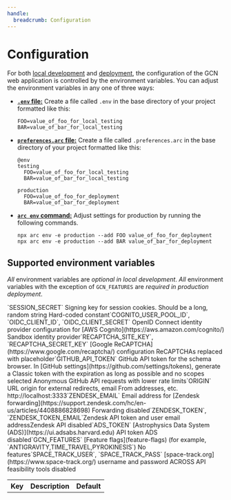 ```yaml
---
handle:
  breadcrumb: Configuration
---
```




# Configuration

For both [local development](.) and [deployment](deployment), the configuration of the GCN web application is controlled by the environment variables. You can adjust the environment variables in any one of three ways:

- [**`.env` file:**](https://arc.codes/docs/en/reference/configuration/local-preferences#.env-file-support) Create a file called `.env` in the base directory of your project formatted like this:

  ```text
  FOO=value_of_foo_for_local_testing
  BAR=value_of_bar_for_local_testing
  ```

- [**`preferences.arc` file:**](https://arc.codes/docs/en/reference/configuration/local-preferences#%40env) Create a file called `.preferences.arc` in the base directory of your project formatted like this:

  ```text
  @env
  testing
    FOO=value_of_foo_for_local_testing
    BAR=value_of_bar_for_local_testing

  production
    FOO=value_of_foo_for_deployment
    BAR=value_of_bar_for_deployment
  ```

- [**`arc env` command:**](https://arc.codes/docs/en/reference/cli/env) Adjust settings for production by running the following commands.

  ```text
  npx arc env -e production --add FOO value_of_foo_for_deployment
  npx arc env -e production --add BAR value_of_bar_for_deployment
  ```

## Supported environment variables

_All_ environment variables are _optional in local development_. _All_ environment variables with the exception of `GCN_FEATURES` are _required in production deployment_.

<Table bordered compact stackedStyle="headers">
  <thead>
    <tr>
      <th scope="col">Key</th>
      <th scope="col">Description</th>
      <th scope="col">Default</th>
    </tr>
  </thead>
  <tbody>
    <tr>
      <Key>`SESSION_SECRET`</Key>
      <Description>
        Signing key for session cookies. Should be a long, random string
      </Description>
      <Default>Hard-coded constant</Default>
    </tr>
    <tr>
      <Key>`COGNITO_USER_POOL_ID`, `OIDC_CLIENT_ID`, `OIDC_CLIENT_SECRET`</Key>
      <Description>
        OpenID Connect identity provider configuration for [AWS
        Cognito](https://aws.amazon.com/cognito/)
      </Description>
      <Default>Sandbox identity provider</Default>
    </tr>
    <tr>
      <Key>`RECAPTCHA_SITE_KEY`, `RECAPTCHA_SECRET_KEY`</Key>
      <Description>
        [Google ReCAPTCHA](https://www.google.com/recaptcha/) configuration
      </Description>
      <Default>ReCAPTCHAs replaced with placeholder</Default>
    </tr>
    <tr>
      <Key>`GITHUB_API_TOKEN`</Key>
      <Description>
        GitHub API token for the schema browser. In [GitHub
        settings](https://github.com/settings/tokens), generate a Classic token
        with the expiration as long as possible and no scopes selected
      </Description>
      <Default>Anonymous GitHub API requests with lower rate limits</Default>
    </tr>
    <tr>
      <Key>`ORIGIN`</Key>
      <Description>
        URL origin for external redirects, email From addresses, etc.
      </Description>
      <Default>http://localhost:3333</Default>
    </tr>
    <tr>
      <Key>`ZENDESK_EMAIL`</Key>
      <Description>
        Email address for [Zendesk
        forwarding](https://support.zendesk.com/hc/en-us/articles/4408886828698)
      </Description>
      <Default>Forwarding disabled</Default>
    </tr>
    <tr>
      <Key>`ZENDESK_TOKEN`, `ZENDESK_TOKEN_EMAIL`</Key>
      <Description>Zendesk API token and user email address</Description>
      <Default>Zendesk API disabled</Default>
    </tr>
    <tr>
      <Key>`ADS_TOKEN`</Key>
      <Description>
        [Astrophysics Data System (ADS)](https://ui.adsabs.harvard.edu) API
        token
      </Description>
      <Default>ADS disabled</Default>
    </tr>
    <tr>
      <Key>`GCN_FEATURES`</Key>
      <Description>
        [Feature flags](feature-flags) (for example,
        `ANTIGRAVITY,TIME_TRAVEL,PYROKINESIS`)
      </Description>
      <Default>No features</Default>
    </tr>
    <tr>
      <Key>`SPACE_TRACK_USER`, `SPACE_TRACK_PASS`</Key>
      <Description>
        [space-track.org](https://www.space-track.org/) username and password
      </Description>
      <Default>ACROSS API feasibility tools disabled</Default>
    </tr>
  </tbody>
</Table>
